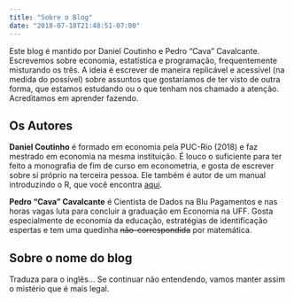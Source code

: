 ```yaml
---
title: "Sobre o Blog"
date: "2018-07-18T21:48:51-07:00"
---
```


Este blog é mantido por Daniel Coutinho e Pedro "Cava" Cavalcante. Escrevemos sobre economia, estatística e programação, frequentemente misturando os três. A ideia é escrever de maneira replicável e acessível (na medida do possível) sobre assuntos que gostaríamos de ter visto de outra forma, que estamos estudando ou o que tenham nos chamado a atenção. Acreditamos em aprender fazendo.

## Os Autores

**Daniel Coutinho** é formado em economia pela PUC-Rio (2018) e faz mestrado em economia na mesma instituição. É louco o suficiente para ter feito a monografia de fim de curso em econometria, e gosta de escrever sobre si próprio na terceira pessoa. Ele também é autor de um manual introduzindo o R, que você encontra [aqui](https://danmrc.github.io/R-para-Economistas/). 

**Pedro "Cava" Cavalcante** é Cientista de Dados na Blu Pagamentos e nas horas vagas luta para concluir a graduação em Economia na UFF. Gosta especialmente de economia da educação, estratégias de identificação espertas e tem uma quedinha ~~não-correspondida~~ por matemática. 

## Sobre o nome do blog

Traduza para o inglês... Se continuar não entendendo, vamos manter assim o mistério que é mais legal.
